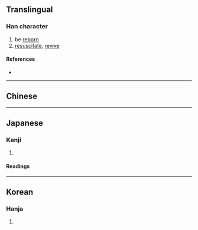 {{also|苏}}
{{character info/new}}
==Translingual==

===Han character===
{{Han char|rn=100|rad=生|as=07|sn=12|four=15501|canj=MKHQM|ids=⿺更生}}

# be [[reborn]]
# [[resuscitate]], [[revive]]

====References====
* {{Han ref|kx=0755.150|dkj=21691|dj=1165.130|hdz=42578.030|uh=7526|ud=29990|bh=B564|bd=46436}}

----

==Chinese==
{{zh-see|蘇|v}}

----

==Japanese==

===Kanji===
{{ja-kanji|grade=|rs=生07}}

# {{defn|lang=ja|sort=生07}}

====Readings====
{{ja-readings
|on=そ
|kun=よみがえ-る
|nanori=
}}

----

==Korean==

===Hanja===
{{ko-hanja|hangeul=소|eumhun=|rv=so|mr=so|y=so}}

# {{defn|lang=ko|sort=生07}}